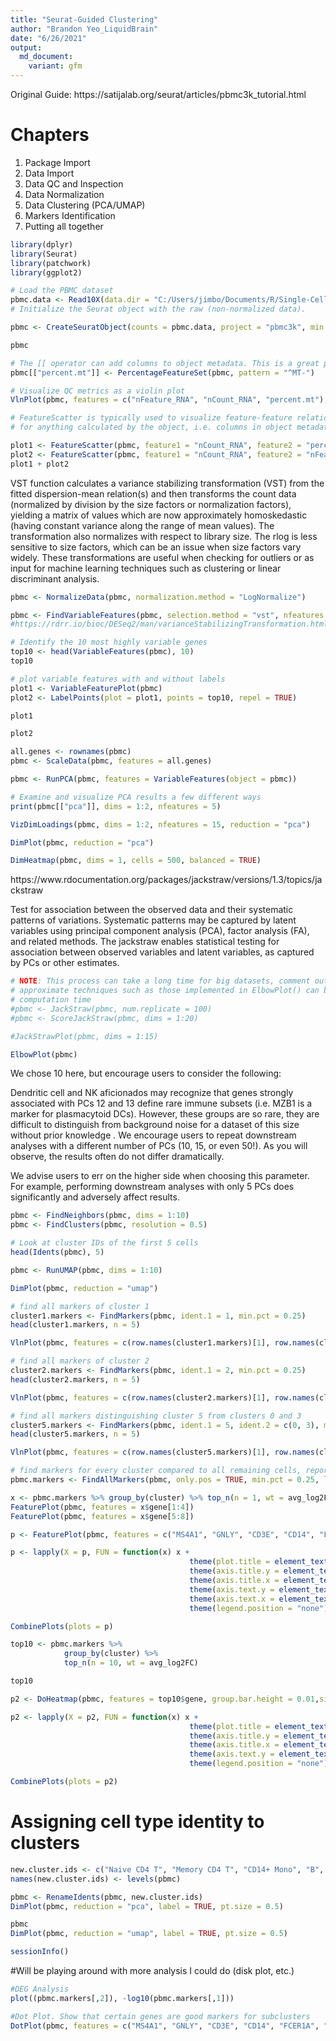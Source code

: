 ```yaml
---
title: "Seurat-Guided Clustering"
author: "Brandon Yeo_LiquidBrain"
date: "6/26/2021"
output:
  md_document:
    variant: gfm
---
```


Original Guide: https://satijalab.org/seurat/articles/pbmc3k_tutorial.html


# Chapters  
1. Package Import 
2. Data Import  
3. Data QC and Inspection  
5. Data Normalization  
6. Data Clustering (PCA/UMAP)  
7. Markers Identification  
8. Putting all together  

```r
library(dplyr)
library(Seurat)
library(patchwork)
library(ggplot2)
```

```r
# Load the PBMC dataset
pbmc.data <- Read10X(data.dir = "C:/Users/jimbo/Documents/R/Single-Cell-Analysis-Playground")
# Initialize the Seurat object with the raw (non-normalized data).

pbmc <- CreateSeuratObject(counts = pbmc.data, project = "pbmc3k", min.cells = 3, min.features = 200)

pbmc
```


```r
# The [[ operator can add columns to object metadata. This is a great place to stash QC stats
pbmc[["percent.mt"]] <- PercentageFeatureSet(pbmc, pattern = "^MT-")

# Visualize QC metrics as a violin plot
VlnPlot(pbmc, features = c("nFeature_RNA", "nCount_RNA", "percent.mt"), ncol = 3)
```


```r
# FeatureScatter is typically used to visualize feature-feature relationships, but can be used
# for anything calculated by the object, i.e. columns in object metadata, PC scores etc.

plot1 <- FeatureScatter(pbmc, feature1 = "nCount_RNA", feature2 = "percent.mt")
plot2 <- FeatureScatter(pbmc, feature1 = "nCount_RNA", feature2 = "nFeature_RNA")
plot1 + plot2
```
VST function calculates a variance stabilizing transformation (VST) from the fitted dispersion-mean relation(s) and then transforms the count data (normalized by division by the size factors or normalization factors), yielding a matrix of values which are now approximately homoskedastic (having constant variance along the range of mean values). The transformation also normalizes with respect to library size. The rlog is less sensitive to size factors, which can be an issue when size factors vary widely. These transformations are useful when checking for outliers or as input for machine learning techniques such as clustering or linear discriminant analysis.

```r
pbmc <- NormalizeData(pbmc, normalization.method = "LogNormalize")

pbmc <- FindVariableFeatures(pbmc, selection.method = "vst", nfeatures = 2000)
#https://rdrr.io/bioc/DESeq2/man/varianceStabilizingTransformation.html
```


```r
# Identify the 10 most highly variable genes
top10 <- head(VariableFeatures(pbmc), 10)
top10
```


```r
# plot variable features with and without labels
plot1 <- VariableFeaturePlot(pbmc)
plot2 <- LabelPoints(plot = plot1, points = top10, repel = TRUE)

plot1

plot2
```


```r
all.genes <- rownames(pbmc)
pbmc <- ScaleData(pbmc, features = all.genes)
```


```r
pbmc <- RunPCA(pbmc, features = VariableFeatures(object = pbmc))

# Examine and visualize PCA results a few different ways
print(pbmc[["pca"]], dims = 1:2, nfeatures = 5)
```


```r
VizDimLoadings(pbmc, dims = 1:2, nfeatures = 15, reduction = "pca")
```


```r
DimPlot(pbmc, reduction = "pca")

DimHeatmap(pbmc, dims = 1, cells = 500, balanced = TRUE)
```
https://www.rdocumentation.org/packages/jackstraw/versions/1.3/topics/jackstraw

Test for association between the observed data and their systematic patterns of variations. Systematic patterns may be captured by latent variables using principal component analysis (PCA), factor analysis (FA), and related methods. The jackstraw enables statistical testing for association between observed variables and latent variables, as captured by PCs or other estimates. 

```r
# NOTE: This process can take a long time for big datasets, comment out for expediency. More
# approximate techniques such as those implemented in ElbowPlot() can be used to reduce
# computation time
#pbmc <- JackStraw(pbmc, num.replicate = 100)
#pbmc <- ScoreJackStraw(pbmc, dims = 1:20)

#JackStrawPlot(pbmc, dims = 1:15)
```


```r
ElbowPlot(pbmc)
```

We chose 10 here, but encourage users to consider the following:

Dendritic cell and NK aficionados may recognize that genes strongly associated with PCs 12 and 13 define rare immune subsets (i.e. MZB1 is a marker for plasmacytoid DCs). However, these groups are so rare, they are difficult to distinguish from background noise for a dataset of this size without prior knowledge
.
We encourage users to repeat downstream analyses with a different number of PCs (10, 15, or even 50!). As you will observe, the results often do not differ dramatically.

We advise users to err on the higher side when choosing this parameter. For example, performing downstream analyses with only 5 PCs does significantly and adversely affect results.

```r
pbmc <- FindNeighbors(pbmc, dims = 1:10)
pbmc <- FindClusters(pbmc, resolution = 0.5)
```


```r
# Look at cluster IDs of the first 5 cells
head(Idents(pbmc), 5)
```


```r
pbmc <- RunUMAP(pbmc, dims = 1:10)

DimPlot(pbmc, reduction = "umap")
```



```r
# find all markers of cluster 1
cluster1.markers <- FindMarkers(pbmc, ident.1 = 1, min.pct = 0.25)
head(cluster1.markers, n = 5)

VlnPlot(pbmc, features = c(row.names(cluster1.markers)[1], row.names(cluster1.markers)[2]))
```


```r
# find all markers of cluster 2
cluster2.markers <- FindMarkers(pbmc, ident.1 = 2, min.pct = 0.25)
head(cluster2.markers, n = 5)

VlnPlot(pbmc, features = c(row.names(cluster2.markers)[1], row.names(cluster2.markers)[2]))
```




```r
# find all markers distinguishing cluster 5 from clusters 0 and 3
cluster5.markers <- FindMarkers(pbmc, ident.1 = 5, ident.2 = c(0, 3), min.pct = 0.25)
head(cluster5.markers, n = 5)

VlnPlot(pbmc, features = c(row.names(cluster5.markers)[1], row.names(cluster5.markers)[2]))
```


```r
# find markers for every cluster compared to all remaining cells, report only the positive ones
pbmc.markers <- FindAllMarkers(pbmc, only.pos = TRUE, min.pct = 0.25, logfc.threshold = 0.25)
```


```r
x <- pbmc.markers %>% group_by(cluster) %>% top_n(n = 1, wt = avg_log2FC)
FeaturePlot(pbmc, features = x$gene[1:4])
FeaturePlot(pbmc, features = x$gene[5:8])
```




```r
p <- FeaturePlot(pbmc, features = c("MS4A1", "GNLY", "CD3E", "CD14", "FCER1A", "FCGR3A", "LYZ", "PPBP", "CD8A"), combine = FALSE)

p <- lapply(X = p, FUN = function(x) x + 
                                        theme(plot.title = element_text(size = 8)) +
                                        theme(axis.title.y = element_text(size = 5)) +
                                        theme(axis.title.x = element_text(size = 5)) +
                                        theme(axis.text.y = element_text(size = 5)) +
                                        theme(axis.text.x = element_text(size = 5)) +
                                        theme(legend.position = "none")  )

CombinePlots(plots = p)
```


```r
top10 <- pbmc.markers %>% 
            group_by(cluster) %>% 
            top_n(n = 10, wt = avg_log2FC)

top10
```


```r
p2 <- DoHeatmap(pbmc, features = top10$gene, group.bar.height = 0.01,size=3,combine = FALSE) 

p2 <- lapply(X = p2, FUN = function(x) x + 
                                        theme(plot.title = element_text(size = 8)) +
                                        theme(axis.title.y = element_text(size = 5)) +
                                        theme(axis.title.x = element_text(size = 5)) +
                                        theme(axis.text.y = element_text(size = 3)) +
                                        theme(legend.position = "none")  )

CombinePlots(plots = p2)

```



# Assigning cell type identity to clusters

```r
new.cluster.ids <- c("Naive CD4 T", "Memory CD4 T", "CD14+ Mono", "B", "CD8 T", "FCGR3A+ Mono", "NK", "DC", "Platelet")
names(new.cluster.ids) <- levels(pbmc)

pbmc <- RenameIdents(pbmc, new.cluster.ids)
DimPlot(pbmc, reduction = "pca", label = TRUE, pt.size = 0.5)
```
```r
pbmc
DimPlot(pbmc, reduction = "umap", label = TRUE, pt.size = 0.5)
```


```r
sessionInfo()
```

#Will be playing around with more analysis I could do (disk plot, etc.)
```r
#DEG Analysis
plot((pbmc.markers[,2]), -log10(pbmc.markers[,1]))

```
```r
#Dot Plot. Show that certain genes are good markers for subclusters
DotPlot(pbmc, features = c("MS4A1", "GNLY", "CD3E", "CD14", "FCER1A", "FCGR3A", "LYZ", "PPBP", "CD8A")) + RotatedAxis()

```